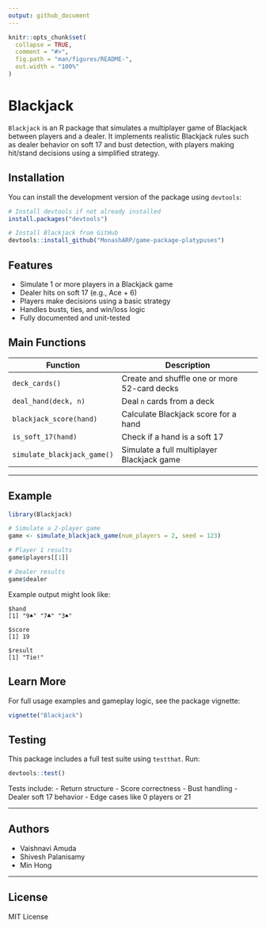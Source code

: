 ```yaml
---
output: github_document
---
```


<!-- README.md is generated from README.Rmd. Please edit that file -->

```r
knitr::opts_chunk$set(
  collapse = TRUE,
  comment = "#>",
  fig.path = "man/figures/README-",
  out.width = "100%"
)
```

# Blackjack

`Blackjack` is an R package that simulates a multiplayer game of Blackjack between players and a dealer. It implements realistic Blackjack rules such as dealer behavior on soft 17 and bust detection, with players making hit/stand decisions using a simplified strategy.


## Installation

You can install the development version of the package using `devtools`:

```r
# Install devtools if not already installed
install.packages("devtools")

# Install Blackjack from GitHub
devtools::install_github("MonashARP/game-package-platypuses")
```


## Features

- Simulate 1 or more players in a Blackjack game
- Dealer hits on soft 17 (e.g., Ace + 6)
- Players make decisions using a basic strategy
- Handles busts, ties, and win/loss logic
- Fully documented and unit-tested


## Main Functions

| Function | Description |
|----------|-------------|
| `deck_cards()` | Create and shuffle one or more 52-card decks |
| `deal_hand(deck, n)` | Deal `n` cards from a deck |
| `blackjack_score(hand)` | Calculate Blackjack score for a hand |
| `is_soft_17(hand)` | Check if a hand is a soft 17 |
| `simulate_blackjack_game()` | Simulate a full multiplayer Blackjack game |

---

## Example

```r
library(Blackjack)

# Simulate a 2-player game
game <- simulate_blackjack_game(num_players = 2, seed = 123)

# Player 1 results
game$players[[1]]

# Dealer results
game$dealer
```

Example output might look like:

```
$hand
[1] "9♠" "7♣" "3♠"

$score
[1] 19

$result
[1] "Tie!"
```


## Learn More

For full usage examples and gameplay logic, see the package vignette:

```r
vignette("Blackjack")
```


## Testing

This package includes a full test suite using `testthat`. Run:

```r
devtools::test()
```

Tests include:
- Return structure
- Score correctness
- Bust handling
- Dealer soft 17 behavior
- Edge cases like 0 players or 21

---

## Authors

- Vaishnavi Amuda
- Shivesh Palanisamy
- Min Hong

---

## License

MIT License
